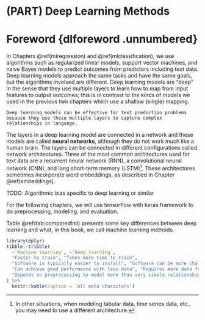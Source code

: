 # (PART) Deep Learning Methods {-}

# Foreword {dlforeword .unnumbered}

In Chapters \@ref(mlregression) and \@ref(mlclassification), we use algorithms such as regularized linear models, support vector machines, and naive Bayes models to predict outcomes from predictors including text data. Deep learning models approach the same tasks and have the same goals, but the algorithms involved are different. Deep learning models are "deep" in the sense that they use multiple layers to learn how to map from input features to output outcomes; this is in contrast to the kinds of models we used in the previous two chapters which use a shallow (single) mapping. 

```block
Deep learning models can be effective for text prediction problems because they use these multiple layers to capture complex relationships in language.
```

The layers in a deep learning model are connected in a network and these models are called **neural networks**, although they do not work much like a human brain. The layers can be connected in different configurations called network architectures. Three of the most common architectures used for text data are a recurrent neural network (RNN), a convolutional neural network (CNN), and long short-term memory (LSTM)^[In other situations, when modeling tabular data, time series data, etc., you may need to use a different architecture.]. These architectures sometimes incorporate word embeddings, as described in Chapter \@ref(embeddings).

TODO: Algorithmic bias specific to deep learning or similar

For the following chapters, we will use tensorflow with keras framework to do preprocessing, modeling, and evaluation.

Table \@ref(tab:comparedlml) presents some key differences between deep learning and what, in this book, we call machine learning methods.

```r
library(dplyr)
tibble::tribble(
  ~`Machine learning`, ~`Deep learning`,
  "Faster to train", "Takes more time to train",
  "Software is typically easier to install", "Software can be more challenging to install",
  "Can achieve good performance with less data", "Requires more data for good performance",
  "Depends on preprocessing to model more than very simple relationships", "Can model highly complex relationships"
) %>% 
  knitr::kable(caption = 'All meta characters')
```

